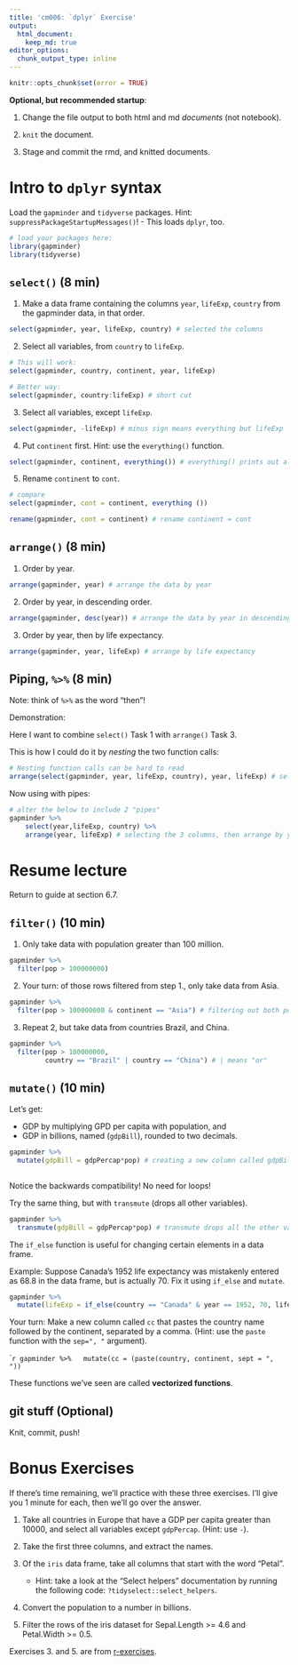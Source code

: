```yaml
---
title: 'cm006: `dplyr` Exercise'
output: 
  html_document:
    keep_md: true
editor_options: 
  chunk_output_type: inline
---
```

<!---The following chunk allows errors when knitting--->

```r
knitr::opts_chunk$set(error = TRUE)
```

**Optional, but recommended startup**:

1. Change the file output to both html and md _documents_ (not notebook).

2. `knit` the document. 

3. Stage and commit the rmd, and knitted documents.

# Intro to `dplyr` syntax

Load the `gapminder` and `tidyverse` packages. Hint: `suppressPackageStartupMessages()`!
    - This loads `dplyr`, too.
    
```r
# load your packages here:
library(gapminder)
library(tidyverse)
```
    

## `select()` (8 min)

1. Make a data frame containing the columns `year`, `lifeExp`, `country` from the gapminder data, in that order.

```r
select(gapminder, year, lifeExp, country) # selected the columns
```


2. Select all variables, from `country` to `lifeExp`.

```r
# This will work:
select(gapminder, country, continent, year, lifeExp)

# Better way:
select(gapminder, country:lifeExp) # short cut 
```


3. Select all variables, except `lifeExp`.

```r
select(gapminder, -lifeExp) # minus sign means everything but lifeExp
```

4. Put `continent` first. Hint: use the `everything()` function.

```r
select(gapminder, continent, everything()) # everything() prints out all the columns 
```


5. Rename `continent` to `cont`.

```r
# compare
select(gapminder, cont = continent, everything ())

rename(gapminder, cont = continent) # rename continent = cont 
```


## `arrange()` (8 min)

1. Order by year.

```r
arrange(gapminder, year) # arrange the data by year
```

2. Order by year, in descending order.

```r
arrange(gapminder, desc(year)) # arrange the data by year in descending order 
```

3. Order by year, then by life expectancy.

```r
arrange(gapminder, year, lifeExp) # arrange by life expectancy
```

## Piping, `%>%` (8 min)

Note: think of `%>%` as the word "then"!

Demonstration:

Here I want to combine `select()` Task 1 with `arrange()` Task 3.

This is how I could do it by *nesting* the two function calls:

```r
# Nesting function calls can be hard to read
arrange(select(gapminder, year, lifeExp, country), year, lifeExp) # selecting the 4 columns, then arranging by year and then lifeExp
```

Now using with pipes:

```r
# alter the below to include 2 "pipes"
gapminder %>%
    select(year,lifeExp, country) %>%
    arrange(year, lifeExp) # selecting the 3 columns, then arrange by year and lifeExp

```

# Resume lecture 

Return to guide at section 6.7.

## `filter()` (10 min)

1. Only take data with population greater than 100 million.

```r
gapminder %>%
  filter(pop > 100000000) 
```

2. Your turn: of those rows filtered from step 1., only take data from Asia.

```r
gapminder %>%
  filter(pop > 100000000 & continent == "Asia") # filtering out both pop and continent 
```

3. Repeat 2, but take data from countries Brazil, and China. 

```r
gapminder %>%
  filter(pop > 100000000,
         country == "Brazil" | country == "China") # | means "or"
```

## `mutate()` (10 min)

Let's get: 

- GDP by multiplying GPD per capita with population, and
- GDP in billions, named (`gdpBill`), rounded to two decimals.

```r
gapminder %>%
  mutate(gdpBill = gdpPercap*pop) # creating a new column called gdpBill but also retains all the other variables
  
```

Notice the backwards compatibility! No need for loops!

Try the same thing, but with `transmute` (drops all other variables). 

```r
gapminder %>%
  transmute(gdpBill = gdpPercap*pop) # transmute drops all the other variables
```

The `if_else` function is useful for changing certain elements in a data frame.

Example: Suppose Canada's 1952 life expectancy was mistakenly entered as 68.8 in the data frame, but is actually 70. Fix it using `if_else` and `mutate`. 

```r
gapminder %>%
  mutate(lifeExp = if_else(country == "Canada" & year == 1952, 70, lifeExp) ) # if else means if the selected observation is anything else other than the quantitative variable specified, replace it with the new specified quantitative variable. 
```

Your turn: Make a new column called `cc` that pastes the country name followed by the continent, separated by a comma. (Hint: use the `paste` function with the `sep=", "` argument).

```r
gapminder %>%
  mutate(cc = (paste(country, continent, sept = ", "))
``

These functions we've seen are called __vectorized functions__.

## git stuff (Optional) 
Knit, commit, push!

# Bonus Exercises

If there's time remaining, we'll practice with these three exercises. I'll give you 1 minute for each, then we'll go over the answer.

1. Take all countries in Europe that have a GDP per capita greater than 10000, and select all variables except `gdpPercap`. (Hint: use `-`).

2. Take the first three columns, and extract the names.

3. Of the `iris` data frame, take all columns that start with the word "Petal". 
    - Hint: take a look at the "Select helpers" documentation by running the following code: `?tidyselect::select_helpers`.
    
4. Convert the population to a number in billions.

5. Filter the rows of the iris dataset for Sepal.Length >= 4.6 and Petal.Width >= 0.5.

Exercises 3. and 5. are from [r-exercises](https://www.r-exercises.com/2017/10/19/dplyr-basic-functions-exercises/).